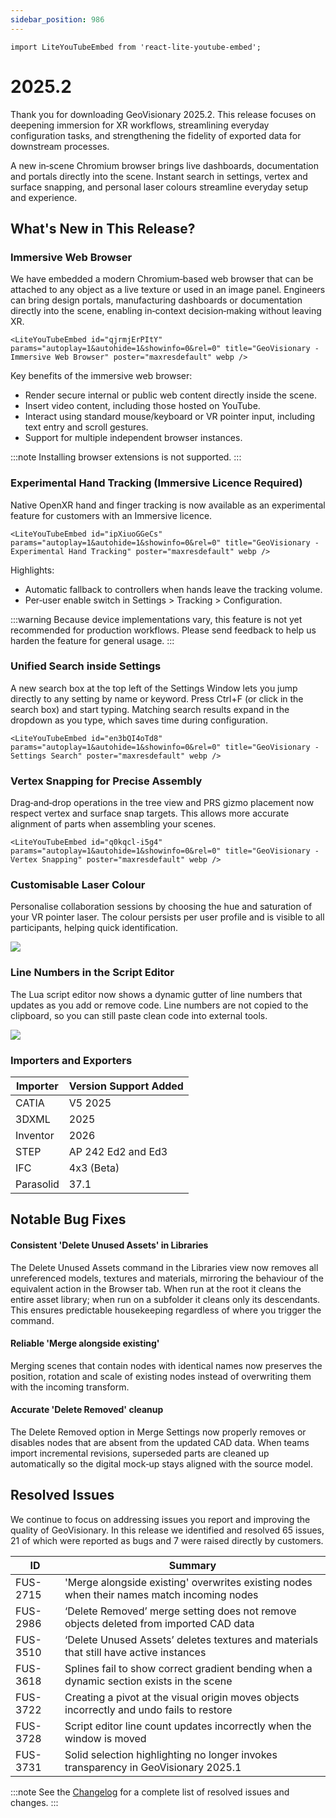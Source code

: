 ```yaml
---
sidebar_position: 986
---
```


```mdx-code-block
import LiteYouTubeEmbed from 'react-lite-youtube-embed';
```

# 2025.2

Thank you for downloading GeoVisionary 2025.2. This release focuses on deepening immersion for XR workflows, streamlining everyday configuration tasks, and strengthening the fidelity of exported data for downstream processes.

A new in‑scene Chromium browser brings live dashboards, documentation and portals directly into the scene. Instant search in settings, vertex and surface snapping, and personal laser colours streamline everyday setup and experience.

## What's New in This Release?

### Immersive Web Browser

We have embedded a modern Chromium‑based web browser that can be attached to any object as a live texture or used in an image panel. Engineers can bring design portals, manufacturing dashboards or documentation directly into the scene, enabling in‑context decision‑making without leaving XR.

```mdx-code-block
<LiteYouTubeEmbed id="qjrmjErPItY" params="autoplay=1&autohide=1&showinfo=0&rel=0" title="GeoVisionary - Immersive Web Browser" poster="maxresdefault" webp />
```

Key benefits of the immersive web browser:

- Render secure internal or public web content directly inside the scene.
- Insert video content, including those hosted on YouTube.
- Interact using standard mouse/keyboard or VR pointer input, including text entry and scroll gestures.
- Support for multiple independent browser instances.

:::note
Installing browser extensions is not supported.
:::

### Experimental Hand Tracking (Immersive Licence Required)

Native OpenXR hand and finger tracking is now available as an experimental feature for customers with an Immersive licence.

```mdx-code-block
<LiteYouTubeEmbed id="ipXiuoGGeCs" params="autoplay=1&autohide=1&showinfo=0&rel=0" title="GeoVisionary - Experimental Hand Tracking" poster="maxresdefault" webp />
```

Highlights:

- Automatic fallback to controllers when hands leave the tracking volume.
- Per‑user enable switch in Settings > Tracking > Configuration.

:::warning
Because device implementations vary, this feature is not yet recommended for production workflows. Please send feedback to help us harden the feature for general usage.
:::

### Unified Search inside Settings

A new search box at the top left of the Settings Window lets you jump directly to any setting by name or keyword. Press Ctrl+F (or click in the search box) and start typing. Matching search results expand in the dropdown as you type, which saves time during configuration.

```mdx-code-block
<LiteYouTubeEmbed id="en3bQI4oTd8" params="autoplay=1&autohide=1&showinfo=0&rel=0" title="GeoVisionary - Settings Search" poster="maxresdefault" webp />
```

### Vertex Snapping for Precise Assembly

Drag‑and‑drop operations in the tree view and PRS gizmo placement now respect vertex and surface snap targets. This allows more accurate alignment of parts when assembling your scenes.

```mdx-code-block
<LiteYouTubeEmbed id="q0kqcl-i5g4" params="autoplay=1&autohide=1&showinfo=0&rel=0" title="GeoVisionary - Vertex Snapping" poster="maxresdefault" webp />
```

### Customisable Laser Colour

Personalise collaboration sessions by choosing the hue and saturation of your VR pointer laser. The colour persists per user profile and is visible to all participants, helping quick identification.

![](/img/release-notes/visionary-render/2025.2-1.png)

### Line Numbers in the Script Editor

The Lua script editor now shows a dynamic gutter of line numbers that updates as you add or remove code. Line numbers are not copied to the clipboard, so you can still paste clean code into external tools.

![](/img/release-notes/visionary-render/2025.2-2.png)

### Importers and Exporters

| Importer | Version Support Added |
|---|---|
| CATIA | V5 2025 |
| 3DXML | 2025 |
| Inventor | 2026 |
| STEP | AP 242 Ed2 and Ed3 |
| IFC | 4x3 (Beta) |
| Parasolid | 37.1 |

## Notable Bug Fixes

#### Consistent 'Delete Unused Assets' in Libraries 

The Delete Unused Assets command in the Libraries view now removes all unreferenced models, textures and materials, mirroring the behaviour of the equivalent action in the Browser tab. When run at the root it cleans the entire asset library; when run on a subfolder it cleans only its descendants. This ensures predictable housekeeping regardless of where you trigger the command.

#### Reliable 'Merge alongside existing'

Merging scenes that contain nodes with identical names now preserves the position, rotation and scale of existing nodes instead of overwriting them with the incoming transform.

#### Accurate 'Delete Removed' cleanup 

The Delete Removed option in Merge Settings now properly removes or disables nodes that are absent from the updated CAD data. When teams import incremental revisions, superseded parts are cleaned up automatically so the digital mock‑up stays aligned with the source model.

## Resolved Issues

We continue to focus on addressing issues you report and improving the quality of GeoVisionary. In this release we identified and resolved 65 issues, 21 of which were reported as bugs and 7 were raised directly by customers. 

| ID | Summary |
|---|---|
| FUS-2715 | 'Merge alongside existing' overwrites existing nodes when their names match incoming nodes |
| FUS-2986 | ‘Delete Removed’ merge setting does not remove objects deleted from imported CAD data |
| FUS-3510 | ‘Delete Unused Assets’ deletes textures and materials that still have active instances |
| FUS-3618 | Splines fail to show correct gradient bending when a dynamic section exists in the scene |
| FUS-3722 | Creating a pivot at the visual origin moves objects incorrectly and undo fails to restore |
| FUS-3728 | Script editor line count updates incorrectly when the window is moved |
| FUS-3731 | Solid selection highlighting no longer invokes transparency in GeoVisionary 2025.1 |

:::note
See the [Changelog](../../changelogs/geovisionary#20252) for a complete list of resolved issues and changes.
:::
